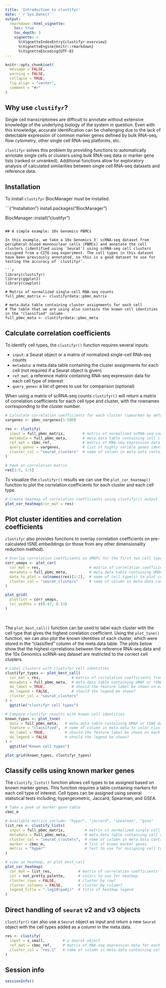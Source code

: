 ```yaml
---
title: 'Introduction to clustifyr'
date: '`r Sys.Date()`'
output:
  rmarkdown::html_vignette:
    toc: true
    toc_depth: 3
    vignette: >
      %\VignetteIndexEntry{clustifyr-overview}
      %\VignetteEngine{knitr::rmarkdown}
      %\VignetteEncoding{UTF-8}
---
```


```r
knitr::opts_chunk$set(
  message = FALSE,
  warning = FALSE,
  collapse = TRUE,
  fig.align = "center",
  comment = "#>"
)
```

## Why use `clustifyr`?

Single cell transcriptomes are difficult to annotate without extensive knowledge of the underlying biology of the system in question. Even with this knowledge, accurate identification can be challenging due to the lack of detectable expression of common marker genes defined by bulk RNA-seq, flow cytometry, other single cell RNA-seq platforms, etc.

`clustifyr` solves this problem by providing functions to automatically annotate single cells or clusters using bulk RNA-seq data or marker gene lists (ranked or unranked). Additional functions allow for exploratory analysis of calculated similarities between single cell RNA-seq datasets and reference data.

## Installation

To install `clustifyr` BiocManager must be installed.

```{"Installation"}
install.packages("BiocManager")

BiocManager::install("clustifyr")
```

## A simple example: 10x Genomics PBMCs

In this example, we take a 10x Genomics 3' scRNA-seq dataset from peripheral blood mononuclear cells (PBMCs) and annotate the cell clusters (identified using `Seurat`) using scRNA-seq cell clusters assigned from a CITE-seq experiment. The cell types in this dataset have been previously annotated, so this is a good dataset to use for testing the accuracy of `clustifyr`.

```r
library(clustifyr)
library(ggplot2)
library(cowplot)

# Matrix of normalized single-cell RNA-seq counts
full_pbmc_matrix <- clustifyrdata::pbmc_matrix

# meta.data table containing cluster assignments for each cell
# The table that we are using also contains the known cell identities in the "classified" column
full_pbmc_meta <- clustifyrdata::pbmc_meta
```

## Calculate correlation coefficients

To identify cell types, the `clustifyr()` function requires several inputs:

* `input`: a Seurat object or a matrix of normalized single-cell RNA-seq counts
* `metadata`: a meta.data table containing the cluster assignments for each cell (not required if a Seurat object is given)
* `ref_mat`: a reference matrix containing RNA-seq expression data for each cell type of interest
* `query_genes`: a list of genes to use for comparison (optional)

When using a matrix of scRNA-seq counts `clustifyr()` will return a matrix of correlation coefficients for each cell type and cluster, with the rownames corresponding to the cluster number.

```r
# Calculate correlation coefficients for each cluster (spearman by default)
vargenes <- pbmc_vargenes[1:500]

res <- clustify(
  input = full_pbmc_matrix,        # matrix of normalized scRNA-seq counts (or a Seurat object)
  metadata = full_pbmc_meta,       # meta.data table containing cell clusters
  ref_mat = cbmc_ref,              # matrix of RNA-seq expression data for each cell type
  query_genes = vargenes,          # list of highly varible genes identified with Seurat
  cluster_col = "seurat_clusters"  # name of column in meta.data containing cell clusters
)

# Peek at correlation matrix
res[1:5, 1:5]
```

To visualize the `clustifyr()` results we can use the `plot_cor_heatmap()` function to plot the correlation coefficients for each cluster and each cell type.

```r
# Create heatmap of correlation coefficients using clustifyr() output
plot_cor_heatmap(cor_mat = res)
```

## Plot cluster identities and correlation coefficients

`clustifyr` also provides functions to overlay correlation coefficients on pre-calculated tSNE embeddings (or those from any other dimensionality reduction method). 

```r
# Overlay correlation coefficients on UMAPs for the first two cell types
corr_umaps <- plot_cor(
  cor_mat = res,                      # matrix of correlation coefficients from clustifyr()
  metadata = full_pbmc_meta,          # meta.data table containing UMAP or tSNE data
  data_to_plot = colnames(res)[1:2],  # name of cell type(s) to plot correlation coefficients
  cluster_col = "seurat_clusters"     # name of column in meta.data containing cell clusters
)

plot_grid(
  plotlist = corr_umaps,
  rel_widths = c(0.47, 0.53)
)
```

<br>

The `plot_best_call()` function can be used to label each cluster with the cell type that gives the highest corelation coefficient. Using the `plot_tsne()` function, we can also plot the known identities of each cluster, which were stored in the "classified" column of the meta.data table. The plots below show that the highest correlations between the reference RNA-seq data and the 10x Genomics scRNA-seq dataset are restricted to the correct cell clusters.

```r
# Label clusters with clustifyr cell identities
clustifyr_types <- plot_best_call(
  cor_mat = res,              # matrix of correlation coefficients from clustifyr()
  metadata = full_pbmc_meta,  # meta.data table containing UMAP or tSNE data
  do_label = TRUE,            # should the feature label be shown on each cluster?
  do_legend = FALSE,          # should the legend be shown?
  cluster_col = "seurat_clusters"
) +
  ggtitle("clustifyr cell types")

# Compare clustifyr results with known cell identities
known_types <- plot_tsne(
  data = full_pbmc_meta,   # meta.data table containing UMAP or tSNE data
  feature = "classified",  # name of column in meta.data to color clusters by
  do_label = TRUE,         # should the feature label be shown on each cluster?
  do_legend = FALSE        # should the legend be shown?
) +
  ggtitle("Known cell types")

plot_grid(known_types, clustifyr_types)
```

## Classify cells using known marker genes

The `clustify_lists()` function allows cell types to be assigned based on known marker genes. This function requires a table containing markers for each cell type of interest. Cell types can be assigned using several statistical tests including, hypergeometric, Jaccard, Spearman, and GSEA.

```r
# Take a peek at marker gene table
cbmc_m

# Available metrics include: "hyper", "jaccard", "spearman", "gsea"
list_res <- clustify_lists(
  input = full_pbmc_matrix,         # matrix of normalized single-cell RNA-seq counts
  metadata = full_pbmc_meta,        # meta.data table containing cell clusters
  cluster_col = "seurat_clusters",  # name of column in meta.data containing cell clusters
  marker = cbmc_m,                  # list of known marker genes
  metric = "hyper"                  # test to use for assigning cell types
)

# view as heatmap, or plot_best_call
plot_cor_heatmap(
  cor_mat = list_res,            # matrix of correlation coefficients from clustify_lists()
  col = not_pretty_palette,      # colors to use for heatmap
  cluster_rows = FALSE,          # cluster by row?
  cluster_columns = FALSE,       # cluster by column?
  legend_title = "-log10(padj)"  # title of heatmap legend
)
```

## Direct handling of `seurat` v2 and v3 objects

`clustifyr()` can also use a `Seurat` object as input and return a new `Seurat` object with the cell types added as a column in the meta.data. 

```r
res <- clustify(
  input = s_small,        # a Seurat object
  ref_mat = cbmc_ref,     # matrix of RNA-seq expression data for each cell type
  cluster_col = "res.1"   # name of column in meta.data containing cell clusters
)
```

## Session info

```r
sessionInfo()
```

